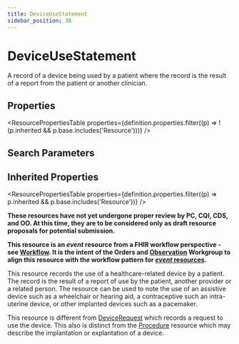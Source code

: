 ```yaml
---
title: DeviceUseStatement
sidebar_position: 38
---
```


# DeviceUseStatement

A record of a device being used by a patient where the record is the result of a report from the patient or another clinician.

<Tabs queryString="intro-section">
<TabItem value="schema" label="Schema" default>


## Properties


<ResourcePropertiesTable properties={definition.properties.filter((p) => !(p.inherited && p.base.includes('Resource')))} />

## Search Parameters

<SearchParamsTable searchParams={definition.searchParameters} />

## Inherited Properties

<ResourcePropertiesTable properties={definition.properties.filter((p) => p.inherited && p.base.includes('Resource'))} />

</TabItem>
  <TabItem value="usage" label="Usage">
    <div> <a name="scope"></a>  <p>            <b>These resources have not yet undergone proper review by PC, CQI, CDS, and OO. At this time,             they are to be considered only as draft resource proposals for potential submission.</b> </p>    <p><strong>This resource is an <em>event</em> resource from a FHIR workflow perspective - see <a href="https://www.hl7.org/fhir/workflow.html">Workflow</a>.   It is the intent of the Orders and <a href="/docs/api/fhir/resources/observation">Observation</a> Workgroup to align this resource with  the workflow pattern for <a href="https://www.hl7.org/fhir/workflow.html#event"><em>event</em> resources</a>.</strong></p>       <p>         This resource records the use of a healthcare-related device by a patient. The record is the         result of a report of use by the patient, another provider or a related person. The resource can be used to note          the use of an assistive device such as a wheelchair or hearing aid, a contraceptive such an         intra-uterine device, or other implanted devices such as a pacemaker.     </p> </div>
    </TabItem>
  <TabItem value="relationships" label="Relationships">
    <div> <a name="bnr"></a>  <p> This resource is different from <a href="/docs/api/fhir/resources/devicerequest">DeviceRequest</a> which records a request to use the device. This also is distinct from the <a href="/docs/api/fhir/resources/procedure">Procedure</a> resource which may describe the implantation or explantation of a device. </p> </div>
    </TabItem>
  
  

</Tabs>

